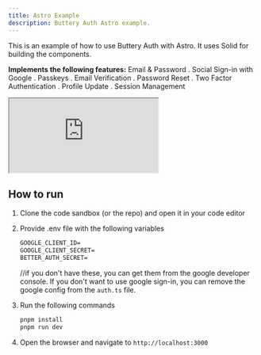 ```yaml
---
title: Astro Example
description: Buttery Auth Astro example.
---
```


This is an example of how to use Buttery Auth with Astro. It uses Solid for building the components.


**Implements the following features:**
Email & Password . Social Sign-in with Google . Passkeys . Email Verification . Password Reset . Two Factor Authentication . Profile Update . Session Management

<ForkButton url="buttery-auth/buttery-auth/tree/main/examples/astro-example"  />

<iframe src="https://stackblitz.com/github/buttery-auth/buttery-auth/tree/main/examples/astro-example?codemirror=1&fontsize=14&hidenavigation=1&runonclick=1&hidedevtools=1"
   style={{
      width: "100%",
      height: "500px",
      border: 0,
      borderRadius: "4px",
      overflow: "hidden"
   }}
   title="Buttery Auth Astro+Solid Example"
   allow="accelerometer; ambient-light-sensor; camera; encrypted-media; geolocation; gyroscope; hid; microphone; midi; payment; usb; vr; xr-spatial-tracking"
   sandbox="allow-forms allow-modals allow-popups allow-presentation allow-same-origin allow-scripts"
   >
</iframe>


## How to run

1. Clone the code sandbox (or the repo) and open it in your code editor
2. Provide .env file with the following variables
   ```txt
   GOOGLE_CLIENT_ID=
   GOOGLE_CLIENT_SECRET=
   BETTER_AUTH_SECRET=
   ```
   //if you don't have these, you can get them from the google developer console. If you don't want to use google sign-in, you can remove the google config from the `auth.ts` file.

3. Run the following commands
   ```bash
   pnpm install
   pnpm run dev
   ```
4. Open the browser and navigate to `http://localhost:3000`

